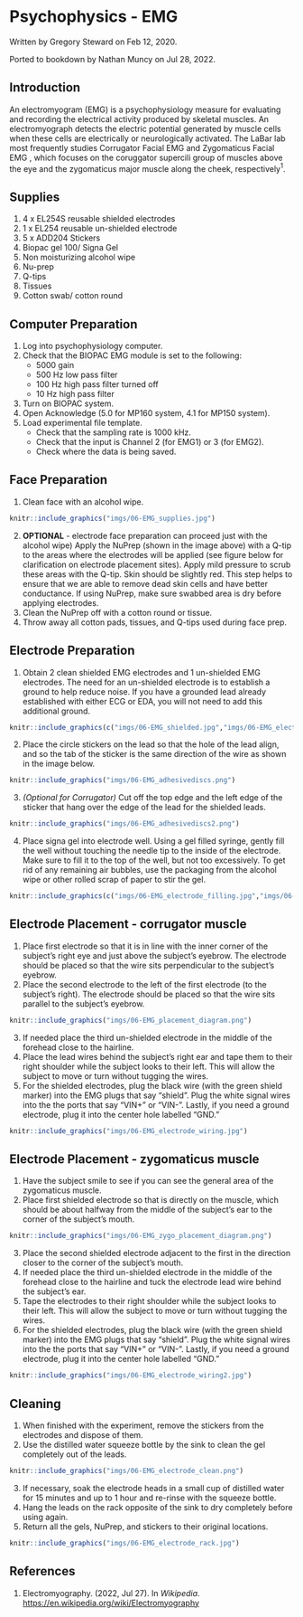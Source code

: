 # Psychophysics - EMG {#psychophys-emg}

Written by Gregory Steward on Feb 12, 2020.

Ported to bookdown by Nathan Muncy on Jul 28, 2022.

## Introduction

An electromyogram (EMG) is a psychophysiology measure for evaluating and recording the electrical activity produced by skeletal muscles. An electromyograph detects the electric potential generated by muscle cells when these cells are electrically or neurologically activated. The LaBar lab most frequently studies Corrugator Facial EMG and Zygomaticus Facial EMG , which focuses on the coruggator supercili group of muscles above the eye and the zygomaticus major muscle along the cheek, respectively$^1$.

## Supplies

1. 4 x EL254S reusable shielded electrodes
2. 1 x EL254 reusable un-shielded electrode
3. 5 x ADD204 Stickers
4. Biopac gel 100/ Signa Gel
5. Non moisturizing alcohol wipe
6. Nu-prep
7. Q-tips
8. Tissues
9. Cotton swab/ cotton round

## Computer Preparation

1. Log into psychophysiology computer.
2. Check that the BIOPAC EMG module is set to the following:
    + 5000 gain
    + 500 Hz low pass filter
    + 100 Hz high pass filter turned off
    + 10 Hz high pass filter
3. Turn on BIOPAC system.
4. Open Acknowledge (5.0 for MP160 system, 4.1 for MP150 system).
5. Load experimental file template.
    + Check that the sampling rate is 1000 kHz.
    + Check that the input is Channel 2 (for EMG1) or 3 (for EMG2).
    + Check where the data is being saved.

## Face Preparation

1. Clean face with an alcohol wipe.

```r
knitr::include_graphics("imgs/06-EMG_supplies.jpg")
```

2. **OPTIONAL** - electrode face preparation can proceed just with the alcohol wipe) Apply the NuPrep (shown in the image above) with a Q-tip to the areas where the electrodes will be applied (see figure below for clarification on electrode placement sites). Apply mild pressure to scrub these areas with the Q-tip. Skin should be slightly red. This step helps to ensure that we are able to remove dead skin cells and have better conductance. If using NuPrep, make sure swabbed area is dry before applying electrodes.
3. Clean the NuPrep off with a cotton round or tissue.
4. Throw away all cotton pads, tissues, and Q-tips used during face prep.

## Electrode Preparation

1. Obtain 2 clean shielded EMG electrodes and 1 un-shielded EMG electrodes. The need for an un-shielded electrode is to establish a ground to help reduce noise. If you have a grounded lead already established with either ECG or EDA, you will not need to add this additional ground.

```r
knitr::include_graphics(c("imgs/06-EMG_shielded.jpg","imgs/06-EMG_electrodes.png"))
```

2. Place the circle stickers on the lead so that the hole of the lead align, and so the tab of the sticker is the same direction of the wire as shown in the image below.

```r
knitr::include_graphics("imgs/06-EMG_adhesivediscs.png")
```

3. *(Optional for Corrugator)* Cut off the top edge and the left edge of the sticker that hang over the edge of the lead for the shielded leads.

```r
knitr::include_graphics("imgs/06-EMG_adhesivediscs2.png")
```

4. Place signa gel into electrode well. Using a gel filled syringe, gently fill the well without touching the needle tip to the inside of the electrode. Make sure to fill it to the top of the well, but not too excessively. To get rid of any remaining air bubbles, use the packaging from the alcohol wipe or other rolled scrap of paper to stir the gel.

```r
knitr::include_graphics(c("imgs/06-EMG_electrode_filling.jpg","imgs/06-EMG_electrode_filled2.jpg"))
```

## Electrode Placement - corrugator muscle

1. Place first electrode so that it is in line with the inner corner of the subject’s right eye and just above the subject’s eyebrow. The electrode should be placed so that the wire sits perpendicular to the subject’s eyebrow.
2. Place the second electrode to the left of the first electrode (to the subject’s right). The electrode should be placed so that the wire sits parallel to the subject’s eyebrow.

```r
knitr::include_graphics("imgs/06-EMG_placement_diagram.png")
```

3. If needed place the third un-shielded electrode in the middle of the forehead close to the hairline.
4. Place the lead wires behind the subject’s right ear and tape them to their right shoulder while the subject looks to their left. This will allow the subject to move or turn without tugging the wires.
5. For the shielded electrodes, plug the black wire (with the green shield marker) into the EMG plugs that say "shield". Plug the white signal wires into the the ports that say "VIN+" or "VIN-". Lastly, if you need a ground electrode, plug it into the center hole labelled "GND."

```r
knitr::include_graphics("imgs/06-EMG_electrode_wiring.jpg")
```

## Electrode Placement - zygomaticus muscle

1. Have the subject smile to see if you can see the general area of the zygomaticus muscle.
2. Place first shielded electrode so that is directly on the muscle, which should be about halfway from the middle of the subject's ear to the corner of the subject's mouth.

```r
knitr::include_graphics("imgs/06-EMG_zygo_placement_diagram.png")
```

3. Place the second shielded electrode adjacent to the first in the direction closer to the corner of the subject's mouth.
4. If needed place the third un-shielded electrode in the middle of the forehead close to the hairline and tuck the electrode lead wire behind the subject's ear.
5. Tape the electrodes to their right shoulder while the subject looks to their left. This will allow the subject to move or turn without tugging the wires.
6. For the shielded electrodes, plug the black wire (with the green shield marker) into the EMG plugs that say "shield". Plug the white signal wires into the the ports that say "VIN+" or "VIN-". Lastly, if you need a ground electrode, plug it into the center hole labelled "GND."

```r
knitr::include_graphics("imgs/06-EMG_electrode_wiring2.jpg")
```

## Cleaning

1. When finished with the experiment, remove the stickers from the electrodes and dispose of them.
2. Use the distilled water squeeze bottle by the sink to clean the gel completely out of the leads.

```r
knitr::include_graphics("imgs/06-EMG_electrode_clean.png")
```

3. If necessary, soak the electrode heads in a small cup of distilled water for 15 minutes and up to 1 hour and re-rinse with the squeeze bottle.
4. Hang the leads on the rack opposite of the sink to dry completely before using again.
5. Return all the gels, NuPrep, and stickers to their original locations.

```r
knitr::include_graphics("imgs/06-EMG_electrode_rack.jpg")
```

## References

1. Electromyography. (2022, Jul 27). In *Wikipedia*. [https://en.wikipedia.org/wiki/Electromyography](https://en.wikipedia.org/wiki/Electromyography)